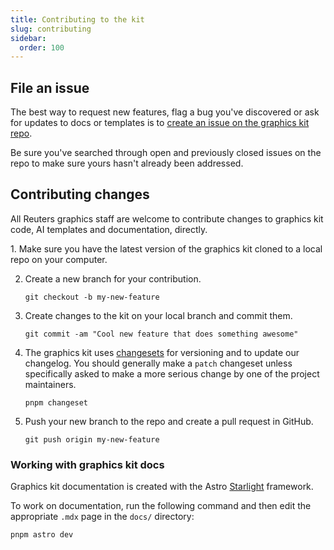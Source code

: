 ```yaml
---
title: Contributing to the kit
slug: contributing
sidebar:
  order: 100
---
```



## File an issue

The best way to request new features, flag a bug you've discovered or ask for updates to docs or templates is to [create an issue on the graphics kit repo](https://github.com/reuters-graphics/bluprint_graphics-kit/issues).

Be sure you've searched through open and previously closed issues on the repo to make sure yours hasn't already been addressed.


## Contributing changes

All Reuters graphics staff are welcome to contribute changes to graphics kit code, AI templates and documentation, directly.

<Steps>
1. Make sure you have the latest version of the graphics kit cloned to a local repo on your computer.

2. Create a new branch for your contribution.

    ```console
    git checkout -b my-new-feature
    ```

3. Create changes to the kit on your local branch and commit them.

    ```console
    git commit -am "Cool new feature that does something awesome"
    ```
4. The graphics kit uses [changesets](https://github.com/changesets/changesets/blob/main/docs/intro-to-using-changesets.md) for versioning and to update our changelog. You should generally make a `patch` changeset unless specifically asked to make a more serious change by one of the project maintainers.

    ```console
    pnpm changeset
    ```
5. Push your new branch to the repo and create a pull request in GitHub.

    ```console
    git push origin my-new-feature
    ```
</Steps>

### Working with graphics kit docs

Graphics kit documentation is created with the Astro [Starlight](https://starlight.astro.build/) framework.

To work on documentation, run the following command and then edit the appropriate `.mdx` page in the `docs/` directory:

```console
pnpm astro dev
```